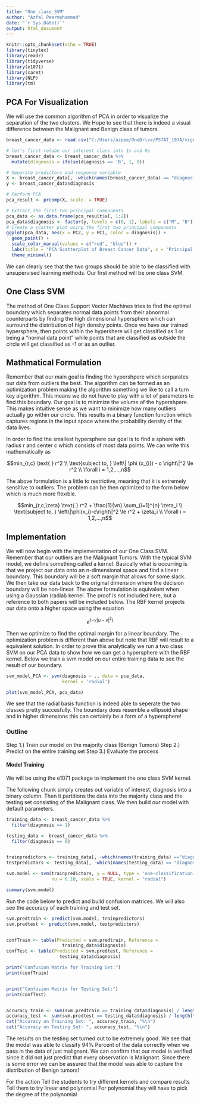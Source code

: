 ```yaml
---
title: "One_class_SVM"
author: "Azfal Peermohammed"
date: "`r Sys.Date()`"
output: html_document
---
```


```r
knitr::opts_chunk$set(echo = TRUE)
library(tinytex)
library(readr)
library(tidyverse)
library(e1071)
library(caret)
library(NLP)
library(tm)
```
## PCA For Visualization
We will use the common algorithm of PCA in order to visualize the separation of the two clusters. We Hope to see that there is indeed a visual difference 
between the Malignant and Benign class of tumors. 

```r
breast_cancer_data <- read.csv("C:/Users/azpee/OneDrive/PSTAT_197A/vignette-anomaly-detection/Data/bc_data_prepared.csv")

# let's first relabe our interest class into 1s and 0s
breast_cancer_data <- breast_cancer_data %>%
  mutate(diagnosis = ifelse(diagnosis == 'B', 1, 0))

# Separate predictors and response variable
X <- breast_cancer_data[, -which(names(breast_cancer_data) == "diagnosis")]
y <- breast_cancer_data$diagnosis

# Perform PCA
pca_result <- prcomp(X, scale. = TRUE)

# Extract the first two principal components
pca_data <- as.data.frame(pca_result$x[, 1:2])
pca_data$diagnosis <- factor(y, levels = c(0, 1), labels = c("M", "B"))               
# Create a scatter plot using the first two principal components
ggplot(pca_data, aes(x = PC2, y = PC1, color = diagnosis)) +
  geom_point() +
  scale_color_manual(values = c("red", "blue")) +
  labs(title = "PCA Scatterplot of Breast Cancer Data", x = "Principal Component 1", y = "Principal Component 2") +
  theme_minimal()
```
We can clearly see that the two groups should be able to be classified with unsupervised learning methods. Our first method will be one class SVM.


## One Class SVM

The method of One Class Support Vector Machines tries to find the optimal boundary which separates normal data points from their abnormal counterparts by finding the high dimensional hypersphere which can surround the distribution of high density points. Once we have our trained hypersphere, then points within the hypershere will get classified as 1 or being a "normal data point" while points that are classified as outside the circle will get classified as -1 or as an outlier. 

## Mathmatical Formulation 

Remember that our main goal is finding the hypershpere which serparates our data from outliers the best. The algorithm can be formed as an optimization problem making the algorithm something we like to call a turn key algorithm. This means we do not have to play with a lot of parameters to find this boundary. Our goal is to minimize the volume of the hypershpere. This makes intuitive sense as we want to minimize how many outliers actually go within our circle. This results in a binary function function which captures regions in the input space where the probability density of the data lives. 

In order to find the smallest hypersphere our goal is to find a sphere with radius r and center c which consists of most data points. We can write this mathematically as 

$$min_{r,c} \text{ } r^2 \\
\text{subject to, } \left\| \phi (x_{i}) - c \right\|^2 \le r^2  \\
\forall i = 1,2,...,n$$

The above formulation is a little to restrictive, meaning that it is extremely sensitive to outliers. The problem can be then optimized to the form below which is much more flexible. 

$$min_{r,c,\zeta} \text{ } r^2 + \frac{1}{vn} \sum_{i=1}^{n} \zeta_i \\
\text{subject to, } \left\|\phi(x_i)-c\right\|^2 \le r^2 + \zeta_i \\
\forall i = 1,2,...,n$$


## Implementation 

We will now begin with the implementation of our One Class SVM. Remember that our outliers are the Malignant Tumors. With the typical SVM model, we define something called a kernel. Basically what is occurring is that we project our data onto an n-dimensional space and find a linear boundary. This boundary will be a soft margin that allows for some slack. We then take our data back to the original dimension where the decision boundary will be non-linear. The above formulation is equivalent when using a Gaussian (radial) kernel. The proof is not included here, but a reference to both papers will be included below. The RBF kernel projects our data onto a higher space using the equation 

$$e^{(-\gamma\left|  u-v\right|^2)}$$

Then we optimize to find the optimal margin for a linear boundary. The optimization problem is different than above but note that RBF will result to a equivalent solution. In order to prove this analytically we run a two class SVM on our PCA data to show how we can get a hypersphere with the RBF kernel. Below we train a svm model on our entire training data to see the result of our boundary.


```r
svm_model_PCA <- svm(diagnosis ~ ., data = pca_data,
                     kernel = 'radial')

plot(svm_model_PCA, pca_data)

```

We see that the radial basis function is indeed able to seperate the two classes pretty succesfully. The boundary does resemble a ellipsoid shape and in higher dimensions this can certainly be a form of a hypersphere!


### Outline 
Step 1.) Train our model on the majority class (Benign Tumors)
Step 2.) Predict on the entire training set
Step 3.) Evaluate the process 

#### Model Training 
We will be using the e1071 package to implement the one class SVM kernel. 

The following chunk simply creates out variable of interest, diagnosis into a binary column. Then it partitions the data into the majority class and the testing set consisting of the Malignant class. We then build our model with default parameters.
```r

training_data <- breast_cancer_data %>% 
  filter(diagnosis == 1)

testing_data <- breast_cancer_data %>%
  filter(diagnosis == 0)


trainpredictors <- training_data[, -which(names(training_data) =="diagnosis")]
testpredictors <- testing_data[, -which(names(testing_data) == "diagnosis")]

svm.model <- svm(trainpredictors, y = NULL, type = 'one-classification', 
                 nu = 0.10, scale = TRUE, kernel = "radial")

summary(svm.model)
```

Run the code below to predict and build confusion matrices. We will also see the accuracy of each training and test set.
```r

svm.predtrain <- predict(svm.model, trainpredictors)
svm.predtest <- predict(svm.model, testpredictors)


confTrain <- table(Predicted = svm.predtrain, Reference =
                     training_data$diagnosis)
confTest <- table(Predicted = svm.predtest, Reference = 
                    testing_data$diagnosis)

print("Confusion Matrix for Training Set:")
print(confTrain)


print("Confusion Matrix for Testing Set:")
print(confTest)


accuracy_train <- sum(svm.predtrain == training_data$diagnosis) / length(training_data$diagnosis) * 100
accuracy_test <- sum(svm.predtest == testing_data$diagnosis) / length(testing_data$diagnosis) * 100
cat("Accuracy on Training Set: ", accuracy_train, "%\n")
cat("Accuracy on Testing Set: ", accuracy_test, "%\n")
```

The results on the testing set turned out to be extremely good. We see that the model was able to classify 94% Percent of the data correctly when we pass in the data of just malignant. We can confirm that our model is verified since it did not just predict that every observation is Malignant. Since there is some error we can be assured that the model was able to capture the distribution of Benign tumors!


For the action Tell the students to try different kernels and compare results
Tell them to try 
linear and polynomial
For polynomial they will have to pick the degree of the polynomial





